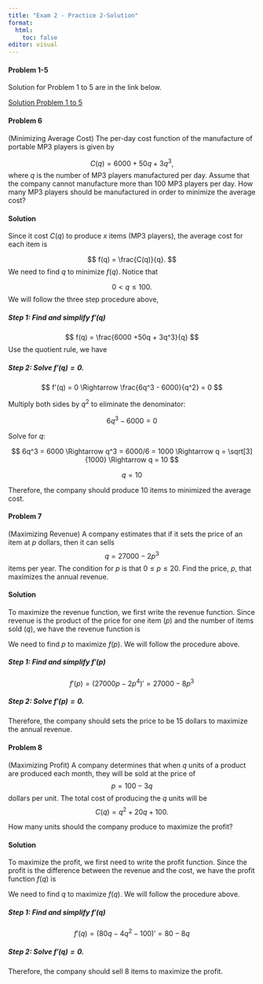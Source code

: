 ```yaml
---
title: "Exam 2 - Practice 2-Solution"
format: 
  html:
    toc: false
editor: visual
---
```

\pagenumbering{gobble}

#### Problem 1-5

Solution for Problem 1 to 5 are in the link below.

[Solution Problem 1 to 5](https://bryantstats.github.io/math110/exams/exam2_solution2.pdf)

\pagebreak

#### Problem 6

(Minimizing Average Cost) The per-day cost function of the manufacture of portable MP3 players is given by

$$
C(q) = 6000 +50q + 3q^3,
$$
where $q$ is the number of MP3 players manufactured per day. Assume that the company cannot manufacture more than 100 MP3 players per day.  How many MP3 players should be manufactured in order to minimize the average cost? 


#### Solution

Since it cost $C(q)$ to produce $x$ items (MP3 players), the average cost for each item is

$$
f(q) = \frac{C(q)}{q}.
$$
We need to find $q$ to minimize $f(q)$. Notice that 

$$
0 < q \leq 100.
$$
We will follow the three step procedure above, 

##### Step 1: Find and simplify $f'(q)$

$$
f(q) = \frac{6000 +50q + 3q^3}{q}
$$
Use the quotient rule, we have

\begin{equation} \label{eq1}
\begin{split}
f'(q) & = \frac{(6000 +50q + 3q^3)'\cdot q - (q)'\cdot(6000 +50q + 3q^3) }{q^2} \\
\\[-1em]
\\[-1em]
 & = \frac{(50 + 9q^2) \cdot (q) - (1) \cdot (6000 +50q + 3q^3)}{q^2} \\
 \\[-1em]
\\[-1em]
& = \frac{50q + 9q^3 - 6000 - 50q - 3q^3}{q^2} \\
\\[-1em]
\\[-1em]
& = \frac{6q^3 - 6000}{q^2}
\end{split}
\end{equation}

##### Step 2: Solve $f'(q) = 0$. 

$$
f'(q) = 0
\Rightarrow \frac{6q^3 - 6000}{q^2} = 0
$$

Multiply both sides by  $q^2$ to eliminate the denominator:

$$
6q^3 - 6000 = 0
$$

Solve for $q$:

$$
6q^3 = 6000
\Rightarrow q^3 = 6000/6 = 1000
\Rightarrow q = \sqrt[3]{1000}
\Rightarrow q = 10
$$

\textbf{Therefore, the solution is:}
$$
q = 10
$$

Therefore, the company should produce 10 items to minimized the average cost. 


#### Problem 7

(Maximizing Revenue) A company estimates that if it sets the price of an item at $p$ dollars, then it can sells $$q = 27000 - 2p^3$$ items per year.  The condition for $p$ is that $0 \leq p \leq 20$. Find the price, $p$, that maximizes the annual revenue. 

#### Solution

To maximize the revenue function, we first write the revenue function. Since revenue is the product of the price for one item ($p$) and the number of items sold ($q$), we have the revenue function is

\begin{equation}
\begin{split}
f(p) & = p \cdot q \\
\\[-1em]
 & = p \cdot (27000 - 2p^3) \\
 \\[-1em]
 & = 27000p - 2p^4
\end{split}
\end{equation}

We need to find $p$ to maximize $f(p)$. We will follow the procedure above. 

##### Step 1: Find and simplify $f'(p)$

$$
f'(p) = \big(27000p - 2p^4\big)' = 27000 -8p^3
$$

##### Step 2: Solve $f'(p) = 0$. 

\begin{align*}
& 27000 -8p^3 = 0 \\
\\[-1em]
 \implies  & 8p^3 = 27000 \\
 \\[-1em]
 \implies & p^3 = \frac{27000}{8} = 3375 \\
 \\[-1em]
 \implies & p = 15 
\end{align*}

Therefore, the company should sets the price to be 15 dollars to maximize the annual revenue. 

#### Problem 8

(Maximizing Profit) A company determines that when $q$ units of a product are produced each month, they will be sold at the price of $$p = 100-3q$$ dollars per unit. The total cost of producing the $q$ units will be $$C(q) = q^2 + 20q + 100.$$

How many units should the company produce to maximize the profit?

#### Solution

To maximize the profit, we first need to write the profit function. Since the profit is the difference between the revenue and the cost, we have the profit function $f(q)$ is

\begin{equation}
\begin{split}
f(q) & = \text{Revenue} - \text{Cost} \\
\\[-1em]
 & = q \cdot p(q) - C(q) \\
 \\[-1em]
 & = q \cdot (100-3q) - (q^2+20q + 100) \\
 \\[-1em]
 & = 100q -3q^2 - q^2 -20q -100 \\
 \\[-1em]
 & = 80q -4q^2-100
\end{split}
\end{equation}

We need to find $q$ to maximize $f(q)$. We will follow the procedure above. 

##### Step 1: Find and simplify $f'(q)$

$$
f'(q) = \big(80q -4q^2-100 \big)' = 80-8q
$$

##### Step 2: Solve $f'(q) = 0$. 

\begin{align*}
& 80-8q = 0 \\
\\[-1em]
 \implies & q = \frac{80}{8} \\
 \\[-1em]
 \implies & q = 10
\end{align*}

Therefore, the company should sell 8 items to maximize the profit. 


